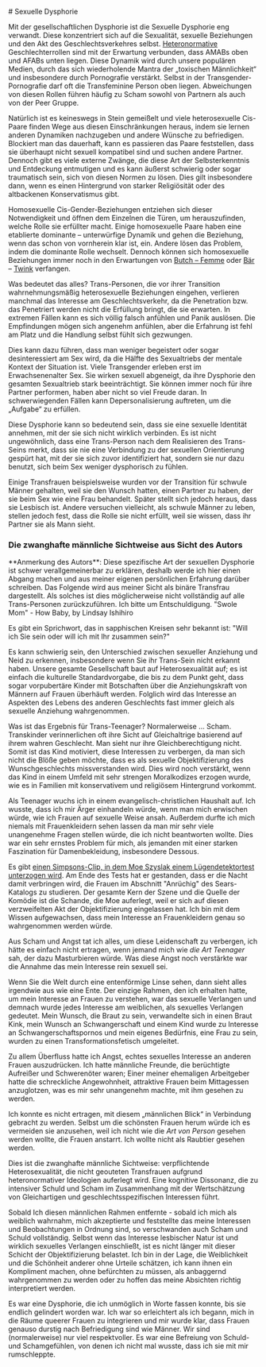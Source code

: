 
<Meta
  title="Wie sich Gender Dysphorie äußert: Sexuelle Dysphorie"
  linkTitle="Sexuelle Dysphorie"
  description="Manchmal möchte eine Zigarre nicht geraucht werden"
/>

<Disclaimer />
# Sexuelle Dysphorie

Mit der gesellschaftlichen Dysphorie ist die Sexuelle Dysphorie eng verwandt. Diese konzentriert sich auf die Sexualität, sexuelle Beziehungen und den Akt des Geschlechtsverkehres selbst. [Heteronormative](https://de.wikipedia.org/wiki/Heteronormativit%C3%A4t) Geschlechterrollen sind mit der Erwartung verbunden, dass AMABs oben und AFABs unten liegen. Diese Dynamik wird durch unsere populären Medien, durch das sich wiederholende Mantra der „toxischen Männlichkeit“ und insbesondere durch Pornografie verstärkt. Selbst in der Transgender-Pornografie darf oft die Transfeminine Person oben liegen. Abweichungen von diesen Rollen führen häufig zu Scham sowohl von Partnern als auch von der Peer Gruppe.

Natürlich ist es keineswegs in Stein gemeißelt und viele heterosexuelle Cis-Paare finden Wege aus diesen Einschränkungen heraus, indem sie lernen anderen Dynamiken nachzugeben und andere Wünsche zu befriedigen. Blockiert man das dauerhaft, kann es passieren das Paare feststellen, dass sie überhaupt nicht sexuell kompatibel sind und suchen andere Partner. Dennoch gibt es viele externe Zwänge, die diese Art der Selbsterkenntnis und Entdeckung entmutigen und es kann äußerst schwierig oder sogar traumatisch sein, sich von diesen Normen zu lösen. Dies gilt insbesondere dann, wenn es einen Hintergrund von starker Religiösität oder des altbackenen Konservatismus gibt.

Homosexuelle Cis-Gender-Beziehungen entziehen sich dieser Notwendigkeit und öffnen dem Einzelnen die Türen, um herauszufinden, welche Rolle sie erfüllter macht. Einige homosexuelle Paare haben eine etablierte dominante – unterwürfige Dynamik und gehen die Beziehung, wenn das schon von vornherein klar ist, ein. Andere lösen das Problem, indem die dominante Rolle wechselt. Dennoch können sich homosexuelle Beziehungen immer noch in den Erwartungen von [Butch – Femme](https://de.wikipedia.org/wiki/Butch_und_Femme) oder [Bär](https://de.wikipedia.org/wiki/Bear_Community) – [Twink](https://de.wikipedia.org/wiki/Twink_(schwuler_Jargon)) verfangen.

Was bedeutet das alles? Trans-Personen, die vor ihrer Transition wahrnehmungsmäßig heterosexuelle Beziehungen eingehen, verlieren manchmal das Interesse am Geschlechtsverkehr, da die Penetration bzw. das Penetriert werden nicht die Erfüllung bringt, die sie erwarten. In extremen Fällen kann es sich völlig falsch anfühlen und Panik auslösen. Die Empfindungen mögen sich angenehm anfühlen, aber die Erfahrung ist fehl am Platz und die Handlung selbst fühlt sich gezwungen.

<Gutter>
  <Tweet id="1137399651458519040" />
</Gutter>

Dies kann dazu führen, dass man weniger begeistert oder sogar desinteressiert am Sex wird, da die Hälfte des Sexualtriebs der mentale Kontext der Situation ist. Viele Transgender erleben erst im Erwachsenenalter Sex. Sie wirken sexuell abgeneigt, da ihre Dysphorie den gesamten Sexualtrieb stark beeinträchtigt. Sie können immer noch für ihre Partner performen, haben aber nicht so viel Freude daran. In schwerwiegenden Fällen kann Depersonalisierung auftreten, um die „Aufgabe“ zu erfüllen.

Diese Dysphorie kann so bedeutend sein, dass sie eine sexuelle Identität annehmen, mit der sie sich nicht wirklich verbinden. Es ist nicht ungewöhnlich, dass eine Trans-Person nach dem Realisieren des Trans-Seins merkt, dass sie nie eine Verbindung zu der sexuellen Orientierung gespürt hat, mit der sie sich zuvor identifiziert hat, sondern sie nur dazu benutzt, sich beim Sex weniger dysphorisch zu fühlen.

Einige Transfrauen beispielsweise wurden vor der Transition für schwule Männer gehalten, weil sie den Wunsch hatten, einen Partner zu haben, der sie beim Sex wie eine Frau behandelt. Später stellt sich jedoch heraus, dass sie Lesbisch ist. Andere versuchen vielleicht, als schwule Männer zu leben, stellen jedoch fest, dass die Rolle sie nicht erfüllt, weil sie wissen, dass ihr Partner sie als Mann sieht.

### Die zwanghafte männliche Sichtweise aus Sicht des Autors

<Note>
  **Anmerkung des Autors**: Diese spezifische Art der sexuellen Dysphorie ist schwer verallgemeinerbar zu erklären, deshalb werde ich hier einen Abgang machen und aus meiner eigenen persönlichen Erfahrung darüber schreiben. Das Folgende wird aus meiner Sicht als binäre Transfrau dargestellt. Als solches ist dies möglicherweise nicht vollständig auf alle Trans-Personen zurückzuführen. Ich bitte um Entschuldigung.
</Note>

<Gutter>
  <Card>
    <Card.Media
      as={Image}
      src="/en/images/howbaby_swole.png"
      alt=""
      href="http://howbabycomic.com/comic/hb279/"
    />
    <Card.Content>
      &quot;Swole Mom&quot; - How Baby, by Lindsay Ishihiro
    </Card.Content>
  </Card>
</Gutter>

Es gibt ein Sprichwort, das in sapphischen Kreisen sehr bekannt ist: "Will ich Sie sein oder will ich mit Ihr zusammen sein?"

Es kann schwierig sein, den Unterschied zwischen sexueller Anziehung und Neid zu erkennen, insbesondere wenn Sie ihr Trans-Sein nicht erkannt haben. Unsere gesamte Gesellschaft baut auf Heterosexualität auf; es ist einfach die kulturelle Standardvorgabe, die bis zu dem Punkt geht, dass sogar vorpubertäre Kinder mit Botschaften über die Anziehungskraft von Männern auf Frauen überhäuft werden. Folglich wird das Interesse an Aspekten des Lebens des anderen Geschlechts fast immer gleich als sexuelle Anziehung wahrgenommen.

Was ist das Ergebnis für Trans-Teenager? Normalerweise ... Scham. Transkinder verinnerlichen oft ihre Sicht auf Gleichaltrige basierend auf ihrem wahren Geschlecht. Man sieht nur ihre Gleichberechtigung nicht. Somit ist das Kind motiviert, diese Interessen zu verbergen, da man sich nicht die Blöße geben möchte, dass es als sexuelle Objektifizierung des Wunschgeschlechts missverstanden wird. Dies wird noch verstärkt, wenn das Kind in einem Umfeld mit sehr strengen Moralkodizes erzogen wurde, wie es in Familien mit konservativem und religiösem Hintergrund vorkommt.

Als Teenager wuchs ich in einem evangelisch-christlichen Haushalt auf. Ich wusste, dass ich mir Ärger einhandeln würde, wenn man mich erwischen würde, wie ich Frauen auf sexuelle Weise ansah. Außerdem durfte ich mich niemals mit Frauenkleidern sehen lassen da man mir sehr viele unangenehme Fragen stellen würde, die ich nicht beantworten wollte. Dies war ein sehr ernstes Problem für mich, als jemanden mit einer starken Faszination für Damenbekleidung, insbesondere Dessous.

Es gibt [einen Simpsons-Clip, in dem Moe Szyslak einem Lügendetektortest unterzogen wird](https://www.youtube.com/watch?v=iQGwrK_yDEg). Am Ende des Tests hat er gestanden, dass er die Nacht damit verbringen wird, die Frauen im Abschnitt "Anrüchig" des Sears-Katalogs zu studieren. Der gesamte Kern der Szene und die Quelle der Komödie ist die Schande, die Moe auferlegt, weil er sich auf diesen verzweifelten Akt der Objektifizierung eingelassen hat. Ich bin mit dem Wissen aufgewachsen, dass mein Interesse an Frauenkleidern genau so wahrgenommen werden würde.

Aus Scham und Angst tat ich alles, um diese Leidenschaft zu verbergen, ich hätte es einfach nicht ertragen, wenn jemand mich wie *die Art Teenager* sah, der dazu Masturbieren würde. Was diese Angst noch verstärkte war die Annahme das mein Interesse rein sexuell sei.

Wenn Sie die Welt durch eine entenförmige Linse sehen, dann sieht alles irgendwie aus wie eine Ente. Der einzige Rahmen, den ich erhalten hatte, um mein Interesse an Frauen zu verstehen, war das sexuelle Verlangen und demnach wurde jedes Interesse am weiblichen, als sexuelles Verlangen gedeutet. Mein Wunsch, die Braut zu sein, verwandelte sich in einen Braut Kink, mein Wunsch an Schwangerschaft und einem Kind wurde zu Interesse an Schwangerschaftspornos und mein eigenes Bedürfnis, eine Frau zu sein, wurden zu einen Transformationsfetisch umgeleitet.

Zu allem Überfluss hatte ich Angst, echtes sexuelles Interesse an anderen Frauen auszudrücken. Ich hatte männliche Freunde, die berüchtigte Aufreißer und Schwerenöter waren; Einer meiner ehemaligen Arbeitgeber hatte die schreckliche Angewohnheit, attraktive Frauen beim Mittagessen anzuglotzen, was es mir sehr unangenehm machte, mit ihm gesehen zu werden.

Ich konnte es nicht ertragen, mit diesem „männlichen Blick“ in Verbindung gebracht zu werden. Selbst um die schönsten Frauen herum würde ich es vermeiden sie anzusehen, weil ich nicht wie die *Art von Person* gesehen werden wollte, die Frauen anstarrt. Ich wollte nicht als Raubtier gesehen werden.

Dies ist die zwanghafte männliche Sichtweise: verpflichtende Heterosexualität, die nicht geouteten Transfrauen aufgrund heteronormativer Ideologien auferlegt wird. Eine kognitive Dissonanz, die zu intensiver Schuld und Scham im Zusammenhang mit der Wertschätzung von Gleichartigen und geschlechtsspezifischen Interessen führt.

Sobald Ich diesen männlichen Rahmen entfernte - sobald ich mich als weiblich wahrnahm, mich akzeptierte und feststellte das meine Interessen und Beobachtungen in Ordnung sind, so verschwanden auch Scham und Schuld vollständig. Selbst wenn das Interesse lesbischer Natur ist und wirklich sexuelles Verlangen einschließt, ist es nicht länger mit dieser Schicht der Objektifizierung belastet. Ich bin in der Lage, die Weiblichkeit und die Schönheit anderer ohne Urteile schätzen, ich kann ihnen ein Kompliment machen, ohne befürchten zu müssen, als anbaggernd wahrgenommen zu werden oder zu hoffen das meine Absichten richtig interpretiert werden.

Es war eine Dysphorie, die ich unmöglich in Worte fassen konnte, bis sie endlich gelindert worden war. Ich war so erleichtert als ich begann, mich in die Räume queerer Frauen zu integrieren und mir wurde klar, dass Frauen genauso durstig nach Befriedigung sind wie Männer. Wir sind (normalerweise) nur viel respektvoller. Es war eine Befreiung von Schuld- und Schamgefühlen, von denen ich nicht mal wusste, dass ich sie mit mir rumschleppte.
